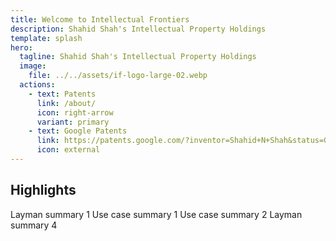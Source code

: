 ```yaml
---
title: Welcome to Intellectual Frontiers
description: Shahid Shah's Intellectual Property Holdings
template: splash
hero:
  tagline: Shahid Shah's Intellectual Property Holdings
  image:
    file: ../../assets/if-logo-large-02.webp
  actions:
    - text: Patents
      link: /about/
      icon: right-arrow
      variant: primary
    - text: Google Patents
      link: https://patents.google.com/?inventor=Shahid+N+Shah&status=GRANT&type=PATENT&num=100&oq=inventor:%28Shahid+N+Shah%29+status:GRANT+type:PATENT
      icon: external
---
```



## Highlights

<CardGrid stagger>
	<Card title="Highlighted Patent 1" icon="pencil">
		Layman summary 1
	</Card>
	<Card title="Highlighted Use Case 1" icon="add-document">
		Use case summary 1
	</Card>
	<Card title="Highlighted Use Case 2" icon="setting">
		Use case summary 2
	</Card>
	<Card title="Highlighted Patent 3" icon="open-book">
		Layman summary 4
	</Card>
</CardGrid>
